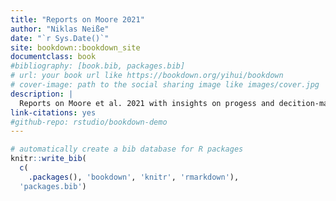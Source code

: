 ```yaml
--- 
title: "Reports on Moore 2021"
author: "Niklas Neiße"
date: "`r Sys.Date()`"
site: bookdown::bookdown_site
documentclass: book
#bibliography: [book.bib, packages.bib]
# url: your book url like https://bookdown.org/yihui/bookdown
# cover-image: path to the social sharing image like images/cover.jpg
description: |
  Reports on Moore et al. 2021 with insights on progess and decition-making towards building species specific IPM's
link-citations: yes
#github-repo: rstudio/bookdown-demo
---
```




```r
# automatically create a bib database for R packages
knitr::write_bib(
  c(
    .packages(), 'bookdown', 'knitr', 'rmarkdown'), 
  'packages.bib')
```
